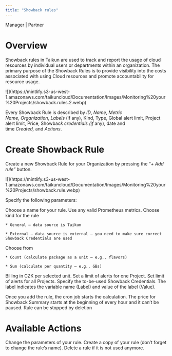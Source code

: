 ```yaml
---
title: "Showback rules"
---
```


<Icon icon="user-tie" iconType="solid" /> Manager | <Icon icon="handshake" iconType="solid" /> Partner

# Overview

Showback rules in Taikun are used to track and report the usage of cloud resources by individual users or departments within an organization. The primary purpose of the Showback Rules is to provide visibility into the costs associated with using Cloud resources and promote accountability for resource usage.

<Frame caption="Showback Rules">
  ![](https://mintlify.s3-us-west-1.amazonaws.com/taikuncloud/Documentation/Images/Monitoring%20your%20Projects/showback.rules.2.webp)
</Frame>

Every Showback Rule is described by *ID*, *Name*, *Metric Name*, *Organization*, *Labels* (if any), Kind, Type, Global alert limit, Project alert limit, Price, Showbac*k credentials (if* any), date and time *Created,* and *Actions*.

# Create Showback Rule

Create a new Showback Rule for your Organization by pressing the “*+ Add rule”* button.

<Frame caption="Add Showback Rule">
  ![](https://mintlify.s3-us-west-1.amazonaws.com/taikuncloud/Documentation/Images/Monitoring%20your%20Projects/showback.rule.webp)
</Frame>

Specify the following parameters:

<AccordionGroup>
  <Accordion title="Name" icon="pencil">
    Choose a name for your rule.
  </Accordion>

  <Accordion title="Metric Name" icon="chart-gantt">
    Use any valid Prometheus metrics.
  </Accordion>

  <Accordion title="Kind" icon="scale-balanced">
    Choose kind for the rule

    * General – data source is Taikun

    * External – data source is external – you need to make sure correct Showback Credentials are used
  </Accordion>

  <Accordion title="Type" icon="calculator">
    Choose from

    * Count (calculate package as a unit – e.g., flavors)

    * Sum (calculate per quantity – e.g., GBs)
  </Accordion>

  <Accordion title="Price" icon="money-bill">
    Billing in CZK per selected unit.
  </Accordion>

  <Accordion title="Project Alert Limit" icon="bell">
    Set a limit of alerts for one Project.
  </Accordion>

  <Accordion title="Global Alert Limit" icon="bells">
    Set limit of alerts for all Projects.
  </Accordion>

  <Accordion title="Showback Credentials" icon="user">
    Specify the to-be-used Showback Credentials.
  </Accordion>

  <Accordion title="Labels" icon="sliders">
    The label indicates the variable name (Label) and value of the label (Value).
  </Accordion>
</AccordionGroup>

<Note>Once you add the rule, the cron job starts the calculation. The price for Showback Summary starts at the beginning of every hour and it can’t be paused. Rule can be stopped by deletion</Note>

# Available Actions

<AccordionGroup>
  <Accordion title="Edit Showback Rule" icon="pen">
    Change the parameters of your rule.
  </Accordion>

  <Accordion title="Copy Showback Rule" icon="copy">
    Create a copy of your rule (don’t forget to change the rule’s name).
  </Accordion>

  <Accordion title="Delete Rule" icon="trash">
    Delete a rule if it is not used anymore.
  </Accordion>
</AccordionGroup>